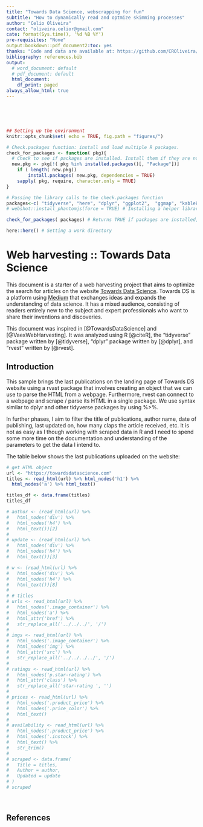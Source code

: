 ```yaml
---
title: "Towards Data Science, webscrapping for fun"
subtitle: "How to dynamically read and optmize skimming processes"
author: "Celio Oliveira"
contact: "oliveira.celior@gmail.com"
cate: format(Sys.time(), '%d %B %Y')
pre-requisites: "None"
output:bookdown::pdf_document2:toc: yes
thanks: "Code and data are available at: https://github.com/CROliveira/R_WebHarvesting"
bibliography: references.bib
output:
  # word_document: default
  # pdf_document: default
  html_document: 
    df_print: paged
always_allow_html: true
---
```


&nbsp;
&nbsp;
&nbsp;
&nbsp;
&nbsp;
&nbsp;


\tableofcontents

&nbsp;
&nbsp;
&nbsp;
&nbsp;
&nbsp;
&nbsp;




```r
## Setting up the environment
knitr::opts_chunk$set( echo = TRUE, fig.path = "figures/")

# Check.packages function: install and load multiple R packages.
check_for_packages <- function( pkg){
  # Check to see if packages are installed. Install them if they are not, then load them into the R session.  
  new.pkg <- pkg[!( pkg %in% installed.packages()[, "Package"])]
    if ( length( new.pkg)) 
        install.packages( new.pkg, dependencies = TRUE)
    sapply( pkg, require, character.only = TRUE) 
}

# Passing the library calls to the check.packages function
packages<-c( "tidyverse", "here", "dplyr", "ggplot2",  "ggmap", "kableExtra", "rvest", "webshot", "stringr") # webshot is a helper for html files
# webshot::install_phantomjs(force = TRUE) # Installing a helper library for html files

check_for_packages( packages) # Returns TRUE if packages are installed, FALSE otherwise

here::here() # Setting a work directory

```




# Web harvesting :: Towards Data Science

This document is a starter of a web harvesting project that aims to optimize the search for articles on the website [Towards Data Science]("https://towardsdatascience.com"). Towards DS is a platform using [Medium]("https://medium.com") that exchanges ideas and expands the understanding of data science. It has a mixed audience, consisting of readers entirely new to the subject and expert professionals who want to share their inventions and discoveries.

This document was inspired in [@TowardsDataScience] and [@VaexWebHarvesting]. It was analyzed using R [@citeR], the "tidyverse" package written by [@tidyverse], "dplyr" package written by [@dplyr], and "rvest" written by [@rvest].

\newpage


## Introduction


This sample brings the last publications on the landing page of Towards DS website using a rvast package that involves creating an object that we can use to parse the HTML from a webpage. Furthermore, rvest can connect to a webpage and scrape / parse its HTML in a single package. We use syntax similar to dplyr and other tidyverse packages by using %>%.

In further phases, I aim to filter the title of publications, author name, date of publishing, last updated on, how many claps the article received, etc. It is not as easy as I though working with scraped data in R and I need to spend some more time on the documentation and understanding of the parameters to get the data I intend to.

The table below shows the last publications uploaded on the website:

```r
# get HTML object
url <- "https://towardsdatascience.com"
titles <- read_html(url) %>% html_nodes('h1') %>%
  html_nodes('a') %>% html_text()

titles_df <- data.frame(titles)
titles_df
```




```r
# author <- (read_html(url) %>% 
#   html_nodes('div') %>%
#   html_nodes('h4') %>% 
#   html_text())[2]
# 
# update <- (read_html(url) %>% 
#   html_nodes('div') %>%
#   html_nodes('h4') %>% 
#   html_text())[3]

# w <- (read_html(url) %>% 
#   html_nodes('div') %>%
#   html_nodes('h4') %>% 
#   html_text())[8]
# 
# # titles
# urls <- read_html(url) %>%
#   html_nodes('.image_container') %>% 
#   html_nodes('a') %>% 
#   html_attr('href') %>% 
#   str_replace_all('../../../', '/')
# 
# imgs <- read_html(url) %>% 
#   html_nodes('.image_container') %>%
#   html_nodes('img') %>%
#   html_attr('src') %>%
#   str_replace_all('../../../../', '/')
# 
# ratings <- read_html(url) %>% 
#   html_nodes('p.star-rating') %>% 
#   html_attr('class') %>% 
#   str_replace_all('star-rating ', '')
# 
# prices <- read_html(url) %>% 
#   html_nodes('.product_price') %>% 
#   html_nodes('.price_color') %>% 
#   html_text()
# 
# availability <- read_html(url) %>% 
#   html_nodes('.product_price') %>% 
#   html_nodes('.instock') %>% 
#   html_text() %>% 
#   str_trim()
# 
# scraped <- data.frame(
#   Title = titles, 
#   Author = author, 
#   Updated = update
# )
# scraped
```

&nbsp;
&nbsp;
&nbsp;


## References


